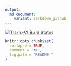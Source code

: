 ```yaml
---
output:
  md_document:
    variant: markdown_github
---
```


<!-- README.md is generated from README.Rmd. Please edit that file -->

[![Travis-CI Build Status](https://travis-ci.org/benmarwick/ktc11.svg?branch=master)](https://travis-ci.org/benmarwick/ktc11) 



```r
knitr::opts_chunk$set(
  collapse = TRUE,
  comment = "#>",
  fig.path = "README-"
)
```
